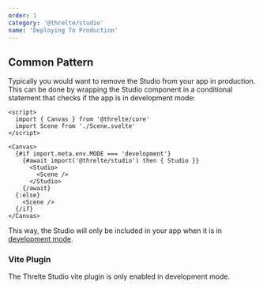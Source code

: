 ```yaml
---
order: 1
category: '@threlte/studio'
name: 'Deploying To Production'
---
```


## Common Pattern

Typically you would want to remove the Studio from your app in production. This
can be done by wrapping the Studio component in a conditional statement that
checks if the app is in development mode:

```svelte title=App.svelte
<script>
  import { Canvas } from '@threlte/core'
  import Scene from './Scene.svelte'
</script>

<Canvas>
  {#if import.meta.env.MODE === 'development'}
    {#await import('@threlte/studio') then { Studio }}
      <Studio>
        <Scene />
      </Studio>
    {/await}
  {:else}
    <Scene />
  {/if}
</Canvas>
```

This way, the Studio will only be included in your app when it is in
[development mode](https://vitejs.dev/guide/env-and-mode.html#modes).

### Vite Plugin

The Threlte Studio vite plugin is only enabled in development mode.
